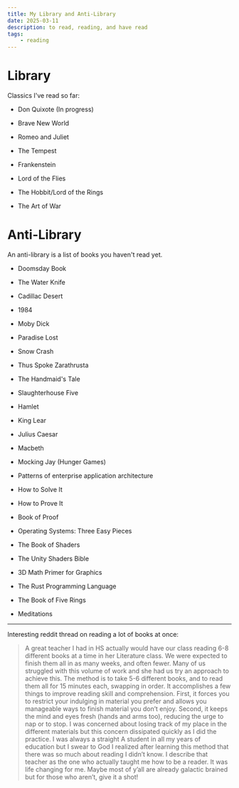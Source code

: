 ```yaml
---
title: My Library and Anti-Library
date: 2025-03-11
description: to read, reading, and have read
tags:
    - reading
---
```


# Library

Classics I've read so far:

-   Don Quixote (In progress)

-   Brave New World
-   Romeo and Juliet
-   The Tempest
-   Frankenstein
-   Lord of the Flies
-   The Hobbit/Lord of the Rings
-   The Art of War

# Anti-Library

An anti-library is a list of books you haven't read yet.

-   Doomsday Book
-   The Water Knife
-   Cadillac Desert
-   1984
-   Moby Dick
-   Paradise Lost
-   Snow Crash
-   Thus Spoke Zarathrusta
-   The Handmaid's Tale
-   Slaughterhouse Five
-   Hamlet
-   King Lear
-   Julius Caesar
-   Macbeth
-   Mocking Jay (Hunger Games)

-   Patterns of enterprise application architecture
-   How to Solve It
-   How to Prove It
-   Book of Proof
-   Operating Systems: Three Easy Pieces
-   The Book of Shaders
-   The Unity Shaders Bible
-   3D Math Primer for Graphics
-   The Rust Programming Language

-   The Book of Five Rings
-   Meditations

---

Interesting reddit thread on reading a lot of books at once:

> A great teacher I had in HS actually would have our class reading 6-8 different books at a time in her Literature class. We were expected to finish them all in as many weeks, and often fewer. Many of us struggled with this volume of work and she had us try an approach to achieve this. The method is to take 5-6 different books, and to read them all for 15 minutes each, swapping in order. It accomplishes a few things to improve reading skill and comprehension. First, it forces you to restrict your indulging in material you prefer and allows you manageable ways to finish material you don’t enjoy. Second, it keeps the mind and eyes fresh (hands and arms too), reducing the urge to nap or to stop. I was concerned about losing track of my place in the different materials but this concern dissipated quickly as I did the practice. I was always a straight A student in all my years of education but I swear to God I realized after learning this method that there was so much about reading I didn’t know. I describe that teacher as the one who actually taught me how to be a reader. It was life changing for me. Maybe most of y’all are already galactic brained but for those who aren’t, give it a shot!
